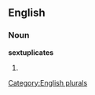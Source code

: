 ==English==

===Noun===
'''sextuplicates'''

# {{plural of|[[sextuplicate]]}}

[[Category:English plurals]]